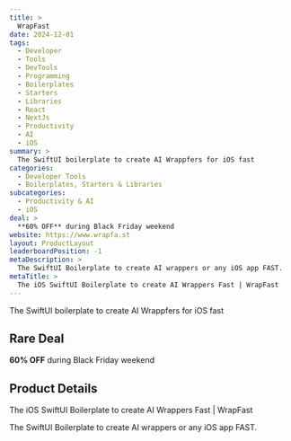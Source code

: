 ```yaml
---
title: >
  WrapFast
date: 2024-12-01
tags:
  - Developer
  - Tools
  - DevTools
  - Programming
  - Boilerplates
  - Starters
  - Libraries
  - React
  - NextJs
  - Productivity
  - AI
  - iOS
summary: >
  The SwiftUI boilerplate to create AI Wrappfers for iOS fast
categories:
  - Developer Tools
  - Boilerplates, Starters & Libraries
subcategories:
  - Productivity & AI
  - iOS
deal: >
  **60% OFF** during Black Friday weekend
website: https://www.wrapfa.st
layout: ProductLayout
leaderboardPosition: -1
metaDescription: >
  The SwiftUI Boilerplate to create AI wrappers or any iOS app FAST.
metaTitle: >
  The iOS SwiftUI Boilerplate to create AI Wrappers Fast | WrapFast
---
```

The SwiftUI boilerplate to create AI Wrappfers for iOS fast

## Rare Deal

**60% OFF** during Black Friday weekend

## Product Details

The iOS SwiftUI Boilerplate to create AI Wrappers Fast | WrapFast

The SwiftUI Boilerplate to create AI wrappers or any iOS app FAST.
